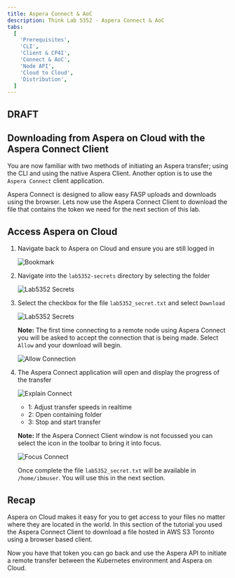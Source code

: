 ```yaml
---
title: Aspera Connect & AoC
description: Think Lab 5352 - Aspera Connect & AoC
tabs:
  [
    'Prerequisites',
    'CLI',
    'Client & CP4I',
    'Connect & AoC',
    'Node API',
    'Cloud to Cloud',
    'Distribution',
  ]
---
```



<h2 style={{color: 'red'}}>DRAFT</h2>

## Downloading from Aspera on Cloud with the Aspera Connect Client

You are now familiar with two methods of initiating an Aspera transfer; using the CLI and
using the native Aspera Client. Another option is to use the `Aspera Connect` client
application.

Aspera Connect is designed to allow easy FASP uploads and downloads using the browser.
Lets now use the Aspera Connect Client to download the file that contains the token we
need for the next section of this lab.

## Access Aspera on Cloud

1. Navigate back to Aspera on Cloud and ensure you are still logged in

   ![Bookmark](./images/aoc-download-bookmark.png)

1. Navigate into the `lab5352-secrets` directory by selecting the folder

   ![Lab5352 Secrets](./images/aoc-download-lab5352secrets.png)

1. Select the checkbox for the file `lab5352_secret.txt` and select `Download`

   ![Lab5352 Secrets](./images/aoc-download-download-file.png)

   **Note:** The first time connecting to a remote node using Aspera Connect you will be
   asked to accept the connection that is being made. Select `Allow` and your download
   will begin.

   ![Allow Connection](./images/aoc-download-allow-connection.png)

1. The Aspera Connect application will open and display the progress of the transfer

   ![Explain Connect](./images/aoc-download-connect-explain.png)

   - 1: Adjust transfer speeds in realtime
   - 2: Open containing folder
   - 3: Stop and start transfer

   **Note:** If the Aspera Connect Client window is not focussed you can select the icon
   in the toolbar to bring it into focus.

   ![Focus Connect](./images/aoc-download-connect-toolbar.png)

   Once complete the file `lab5352_secret.txt` will be available in `/home/ibmuser`. You
   will use this in the next section.

## Recap

Aspera on Cloud makes it easy for you to get access to your files no matter where they are
located in the world. In this section of the tutorial you used the Aspera Connect Client
to download a file hosted in AWS S3 Toronto using a browser based client.

Now you have that token you can go back and use the Aspera API to initiate a remote
transfer between the Kubernetes environment and Aspera on Cloud.

